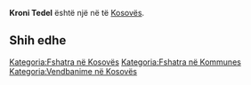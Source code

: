 {{Fshat në Kosovës
 | Emri                = Kroni Tedel
| srp_N_name = Kroni Tedel
| srp_N_FULL_NAME_RO = Kroni Tedel
| srp_N_FULL_NAME_ND_RO = Kroni Tedel
| srp_N_SORT_NAME_RG = TEDEL KRONI
| srp_N_FULL_NAME_RG = Tedel, Kroni
| srp_N_FULL_NAME_ND_RG = Tedel, Kroni

 | Emri (Rasa dhanore) = 
 | Figura              = 
 | Shteti              = Kosovo
 | Komuna              = 
 | Kodi postar         = 
 | Sipërfaqja          = 

 | Popullsia           = 

 | Regj. i popullsisë  = 
 | Dend. e popullsisë  = 
 | Faqja zyrtare       = 
 <!--- Koordinatat ----> 
 | Gjerësia            = 42.548611
 | Gjatësia            = 20.130278
 | Lartësia            = 
}}
'''Kroni Tedel''' është një [[]] në [[]] të [[Kosovës]].

<!-- == Gjeografia == -->
<!-- == Historia == -->
<!-- == Demografia == -->
== Shih edhe ==
{{Komuna }}
{{Kosovo-Administrata-Cung}}

[[Kategoria:Fshatra në Kosovës]]
[[Kategoria:Fshatra në Kommunes ]]
[[Kategoria:Vendbanime në Kosovës]]